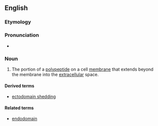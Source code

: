 ==English==
===Etymology===

{{prefix|ecto|domain}}

===Pronunciation===

*{{IPA|ˈɛktoʊdoʊˌmeɪn}} {{qualifier|US}}

===Noun===
{{en-noun}}
{{wikipedia}}

#{{biochemistry}} The portion of a [[polypeptide]] on a cell [[membrane]] that extends beyond the membrane into the [[extracellular]] space.

====Derived terms====
*[[ectodomain shedding]]

====Related terms====
*[[endodomain]]